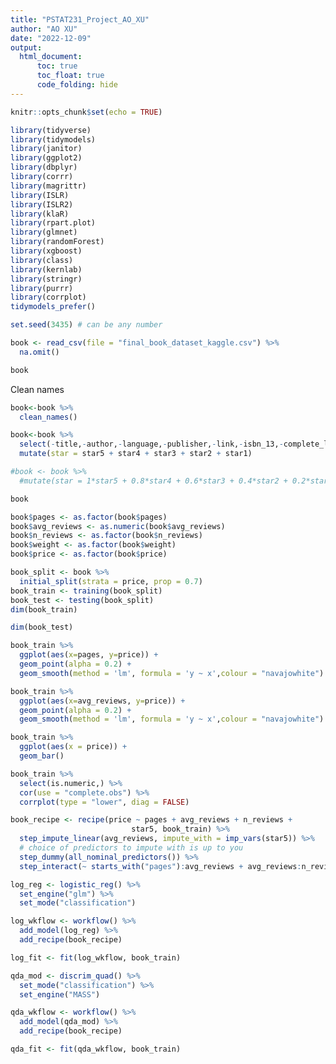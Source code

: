```yaml
---
title: "PSTAT231_Project_AO_XU"
author: "AO XU"
date: "2022-12-09"
output: 
  html_document:
      toc: true
      toc_float: true
      code_folding: hide
---
```


```r
knitr::opts_chunk$set(echo = TRUE)
```

```r
library(tidyverse)
library(tidymodels)
library(janitor)
library(ggplot2)
library(dbplyr)
library(corrr)
library(magrittr)
library(ISLR)
library(ISLR2)
library(klaR)
library(rpart.plot)
library(glmnet)
library(randomForest)
library(xgboost)
library(class)
library(kernlab)
library(stringr)
library(purrr)
library(corrplot)
tidymodels_prefer()
```

```r
set.seed(3435) # can be any number

book <- read_csv(file = "final_book_dataset_kaggle.csv") %>%
  na.omit()

book
```
Clean names
```r
book<-book %>% 
  clean_names()
```

```r
book<-book %>%
  select(-title,-author,-language,-publisher,-link,-isbn_13,-complete_link) %>%
  mutate(star = star5 + star4 + star3 + star2 + star1) 
```
```r
#book <- book %>%
  #mutate(star = 1*star5 + 0.8*star4 + 0.6*star3 + 0.4*star2 + 0.2*star1) 
```

```r
book
```

```r
book$pages <- as.factor(book$pages)
book$avg_reviews <- as.numeric(book$avg_reviews)
book$n_reviews <- as.factor(book$n_reviews)
book$weight <- as.factor(book$weight)
book$price <- as.factor(book$price)

```

```r
book_split <- book %>% 
  initial_split(strata = price, prop = 0.7)
book_train <- training(book_split)
book_test <- testing(book_split)
dim(book_train)
```

```r
dim(book_test)
```
```r
book_train %>%
  ggplot(aes(x=pages, y=price)) + 
  geom_point(alpha = 0.2) + 
  geom_smooth(method = 'lm', formula = 'y ~ x',colour = "navajowhite")
```

```r
book_train %>%
  ggplot(aes(x=avg_reviews, y=price)) + 
  geom_point(alpha = 0.2) + 
  geom_smooth(method = 'lm', formula = 'y ~ x',colour = "navajowhite")
```

```r
book_train %>% 
  ggplot(aes(x = price)) +
  geom_bar()
```

```r
book_train %>% 
  select(is.numeric,) %>% 
  cor(use = "complete.obs") %>% 
  corrplot(type = "lower", diag = FALSE)
```
```r
book_recipe <- recipe(price ~ pages + avg_reviews + n_reviews + 
                           star5, book_train) %>% 
  step_impute_linear(avg_reviews, impute_with = imp_vars(star5)) %>% 
  # choice of predictors to impute with is up to you
  step_dummy(all_nominal_predictors()) %>% 
  step_interact(~ starts_with("pages"):avg_reviews + avg_reviews:n_review)
```

```r
log_reg <- logistic_reg() %>% 
  set_engine("glm") %>% 
  set_mode("classification")

log_wkflow <- workflow() %>% 
  add_model(log_reg) %>% 
  add_recipe(book_recipe)

log_fit <- fit(log_wkflow, book_train)
```
```r
qda_mod <- discrim_quad() %>% 
  set_mode("classification") %>% 
  set_engine("MASS")

qda_wkflow <- workflow() %>% 
  add_model(qda_mod) %>% 
  add_recipe(book_recipe)

qda_fit <- fit(qda_wkflow, book_train)
```


